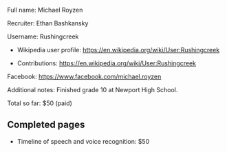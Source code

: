 Full name: Michael Royzen

Recruiter: Ethan Bashkansky

Username: Rushingcreek

* Wikipedia user profile: https://en.wikipedia.org/wiki/User:Rushingcreek

* Contributions: https://en.wikipedia.org/wiki/User:Rushingcreek

Facebook: https://www.facebook.com/michael.royzen

Additional notes: Finished grade 10 at Newport High School.

Total so far: $50 (paid)

== Completed pages ==

* Timeline of speech and voice recognition: $50
